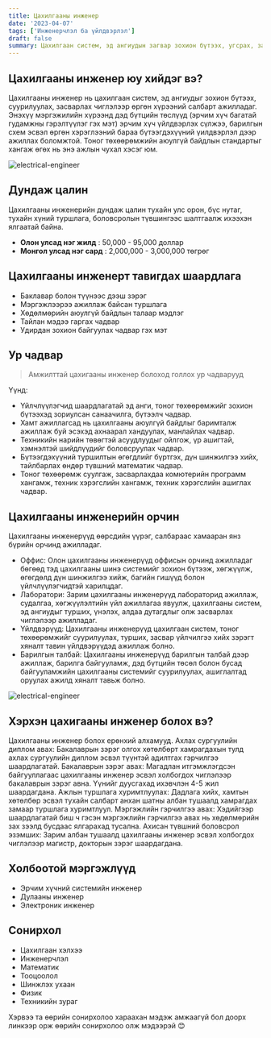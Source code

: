 ```yaml
---
title: Цахилгааны инженер
date: '2023-04-07'
tags: ['Инженерчлэл ба үйлдвэрлэл']
draft: false
summary: Цахилгаан систем, эд ангиудын загвар зохион бүтээх, угсрах, засвар үйлчилгээ хийх зэрэг ажил гүйцэтгэдэг ба цахилгааны инженерийн гол үүрэг бол эрчим хүчний тогтвортой ажиллагааг хангах юм.
---
```


## Цахилгааны инженер юу хийдэг вэ?

Цахилгааны инженер нь цахилгаан систем, эд ангиудыг зохион бүтээх, суурилуулах, засварлах чиглэлээр өргөн хүрээний салбарт ажилладаг. Энэхүү мэргэжилийн хүрээнд дэд бүтцийн төслүүд (эрчим хүч багатай гудамжны гэрэлтүүлэг гэх мэт) эрчим хүч үйлдвэрлэх сүлжээ, барилгын схем эсвэл өргөн хэрэглээний бараа бүтээгдэхүүний үилдвэрлэл дээр ажиллах боломжтой. Тоног төхөөрөмжийн аюулгүй байдлын стандартыг хангаж өгөх нь энэ ажлын чухал хэсэг юм.

![electrical-engineer](https://www.yourfreecareertest.com/wp-content/uploads/2016/07/electrical_engineer.jpg)

## Дундаж цалин

Цахилгааны инженерийн дундаж цалин тухайн улс орон, бүс нутаг, тухайн хүний туршлага, боловсролын түвшингээс шалтгаалж ихээхэн ялгаатай байна.

- **Олон улсад нэг жилд** : 50,000 - 95,000 доллар
- **Монгол улсад нэг сард** : 2,000,000 - 3,000,000 төгрөг

## Цахилгааны инженерт тавигдах шаардлага

- Баклавар болон түүнээс дээш зэрэг
- Мэргэжлээрээ ажиллаж байсан туршлага
- Хөдөлмөрийн аюулгүй байдлын талаар мэдлэг
- Тайлан мэдээ гаргах чадвар
- Удирдан зохион байгуулах чадвар гэх мэт

## Ур чадвар

> Амжилттай цахигааны инженер болоход голлох ур чадварууд

Үүнд:

- Үйлчлүүлэгчид шаардлагатай эд анги, тоног төхөөрөмжийг зохион бүтээхэд зориулсан санаачилга, бүтээлч чадвар.
- Хамт ажиллагсад нь цахилгааны аюулгүй байдлыг баримталж ажиллаж буй эсэхэд ахнаарал хандуулах, манлайлах чадвар.
- Техникийн нарийн төвөгтэй асуудлуудыг ойлгож, үр ашигтай, хэмнэлтэй шийдлүүдийг боловсруулах чадвар.
- Бүтээгдэхүүний туршилтын өгөгдлийг бүртгэх, дүн шинжилгээ хийх, тайлбарлах өндөр түвшний математик чадвар.
- Тоног төхөөрөмж суулгаж, засварлахдаа комютерийн программ хангамж, техник хэрэгслийн хангамж, техник хэрэгслийн ашиглах чадвар.

## Цахилгааны инженерийн орчин

Цахилгааны инженерүүд өөрсдийн үүрэг, салбараас хамааран янз бүрийн орчинд ажилладаг.

- Оффис: Олон цахилгааны инженерүүд оффисын орчинд ажилладаг бөгөөд тэд цахилгааны шинэ системийг зохион бүтээж, хөгжүүлж, өгөгдөлд дүн шинжилгээ хийж, багийн гишүүд болон үйлчлүүлэгчидтэй харилцдаг.
- Лаборатори: Зарим цахилгааны инженерүүд лабораторид ажиллаж, судалгаа, хөгжүүлэлтийн үйл ажиллагаа явуулж, цахилгааны систем, эд ангиудыг турших, үнэлэх, алдаа дутагдлыг олж засварлах чиглэлээр ажилладаг.
- Үйлдвэрүүд: Цахилгааны инженерүүд цахилгаан систем, тоног төхөөрөмжийг суурилуулах, турших, засвар үйлчилгээ хийх зэрэгт хяналт тавин үйлдвэрүүдэд ажиллаж болно.
- Барилгын талбай: Цахилгааны инженерүүд барилгын талбай дээр ажиллаж, барилга байгууламж, дэд бүтцийн төсөл болон бусад байгууламжийн цахилгааны системийг суурилуулах, ашиглалтад оруулах ажилд хяналт тавьж болно.

![electrical-engineer](https://www.uah.edu/images/Engineering/electrical-computer/electrical-engineering-2.jpg)

## Хэрхэн цахигааны инженер болох вэ?

Цахилгааны инженер болох ерөнхий алхамууд.
Ахлах сургуулийн диплом авах: Бакалаврын зэрэг олгох хөтөлбөрт хамрагдахын тулд ахлах сургуулийн диплом эсвэл түүнтэй адилтгах гэрчилгээ шаардлагатай.
Бакалаврын зэрэг авах: Магадлан итгэмжлэгдсэн байгууллагаас цахилгааны инженер эсвэл холбогдох чиглэлээр бакалаврын зэрэг авна. Үүнийг дуусгахад ихэвчлэн 4-5 жил шаардагдана.
Ажлын туршлага хуримтлуулах: Дадлага хийх, хамтын хөтөлбөр эсвэл тухайн салбарт анхан шатны албан тушаалд хамрагдах замаар туршлага хуримтлуул.
Мэргэжлийн гэрчилгээ авах: Хэдийгээр шаардлагатай биш ч гэсэн мэргэжлийн гэрчилгээ авах нь хөдөлмөрийн зах зээлд бусдаас ялгарахад тусална.
Ахисан түвшний боловсрол эзэмших: Зарим албан тушаалд цахилгааны инженер эсвэл холбогдох чиглэлээр магистр, докторын зэрэг шаардагдана.

## Холбоотой мэргэжлүүд

- Эрчим хүчний системийн инженер
- Дулааны инженер
- Электроник инженер

## Сонирхол

- Цахилгаан хэлхээ
- Инженерчлэл
- Математик
- Тооцоолол
- Шинжлэх ухаан
- Физик
- Техникийн зураг

Хэрвээ та өөрийн сонирхолоо хараахан мэдэж амжаагүй бол доорх линкээр орж өөрийн сонирхолоо олж мэдээрэй 😊
